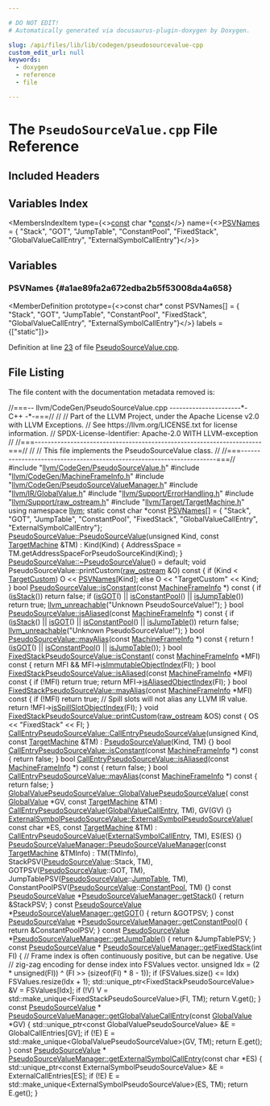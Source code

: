 ```yaml
---

# DO NOT EDIT!
# Automatically generated via docusaurus-plugin-doxygen by Doxygen.

slug: /api/files/lib/lib/codegen/pseudosourcevalue-cpp
custom_edit_url: null
keywords:
  - doxygen
  - reference
  - file

---
```





# The `PseudoSourceValue.cpp` File Reference

<DoxygenPage pluginConfig={pluginConfig}>



## Included Headers

<IncludesList>
<IncludesListItem
  filePath="llvm/CodeGen/PseudoSourceValue.h"
  permalink="/docs/api/files/include/include/llvm/include/llvm/codegen/pseudosourcevalue-h"
  isLocal="true" />
<IncludesListItem
  filePath="llvm/CodeGen/MachineFrameInfo.h"
  permalink="/docs/api/files/include/include/llvm/include/llvm/codegen/machineframeinfo-h"
  isLocal="true" />
<IncludesListItem
  filePath="llvm/CodeGen/PseudoSourceValueManager.h"
  permalink="/docs/api/files/include/include/llvm/include/llvm/codegen/pseudosourcevaluemanager-h"
  isLocal="true" />
<IncludesListItem
  filePath="llvm/IR/GlobalValue.h"
  permalink="/docs/api/files/include/include/llvm/include/llvm/ir/globalvalue-h"
  isLocal="true" />
<IncludesListItem
  filePath="llvm/Support/ErrorHandling.h"
  permalink="/docs/api/files/include/include/llvm/include/llvm/support/errorhandling-h"
  isLocal="true" />
<IncludesListItem
  filePath="llvm/Support/raw_ostream.h"
  permalink="/docs/api/files/include/include/llvm/include/llvm/support/raw-ostream-h"
  isLocal="true" />
<IncludesListItem
  filePath="llvm/Target/TargetMachine.h"
  permalink="/docs/api/files/include/include/llvm/include/llvm/target/targetmachine-h"
  isLocal="true" />
</IncludesList>

## Variables Index

<MembersIndex>

<MembersIndexItem
  type={<><a href="/docs/api/files/lib/lib/target/lib/target/aarch64/aarch64promoteconstant-cpp/#a90f8350fecae261c25be85d38b451bff">const</a> char &#42;<a href="/docs/api/files/lib/lib/target/lib/target/aarch64/aarch64promoteconstant-cpp/#a90f8350fecae261c25be85d38b451bff">const</a></>}
  name={<><a href="#a1ae89fa2a672edba2b5f53008da4a658">PSVNames</a> = &#123;
    &quot;Stack&quot;, &quot;GOT&quot;, &quot;JumpTable&quot;, &quot;ConstantPool&quot;, &quot;FixedStack&quot;,
    &quot;GlobalValueCallEntry&quot;, &quot;ExternalSymbolCallEntry&quot;&#125;</>}>
</MembersIndexItem>

</MembersIndex>


<SectionDefinition>

## Variables

### PSVNames {#a1ae89fa2a672edba2b5f53008da4a658}

<MemberDefinition
  prototype={<>const char&#42; const PSVNames&#91;&#93; = &#123;
    &quot;Stack&quot;, &quot;GOT&quot;, &quot;JumpTable&quot;, &quot;ConstantPool&quot;, &quot;FixedStack&quot;,
    &quot;GlobalValueCallEntry&quot;, &quot;ExternalSymbolCallEntry&quot;&#125;</>}
  labels = {["static"]}>

Definition at line <a href="#l00023">23</a> of file <a href="/docs/api/files/lib/lib/codegen/pseudosourcevalue-cpp">PseudoSourceValue.cpp</a>.
</MemberDefinition>

</SectionDefinition>

## File Listing

The file content with the documentation metadata removed is:

<ProgramListing>

<Link id="l00001" /><CodeLine lineNumber="1"><Highlight kind="comment">//===-- llvm/CodeGen/PseudoSourceValue.cpp ----------------------&#42;- C++ -&#42;-===//</Highlight><Highlight kind="normal"></Highlight></CodeLine>
<Link id="l00002" /><CodeLine lineNumber="2"><Highlight kind="normal"></Highlight><Highlight kind="comment">//</Highlight><Highlight kind="normal"></Highlight></CodeLine>
<Link id="l00003" /><CodeLine lineNumber="3"><Highlight kind="normal"></Highlight><Highlight kind="comment">// Part of the LLVM Project, under the Apache License v2.0 with LLVM Exceptions.</Highlight><Highlight kind="normal"></Highlight></CodeLine>
<Link id="l00004" /><CodeLine lineNumber="4"><Highlight kind="normal"></Highlight><Highlight kind="comment">// See https://llvm.org/LICENSE.txt for license information.</Highlight><Highlight kind="normal"></Highlight></CodeLine>
<Link id="l00005" /><CodeLine lineNumber="5"><Highlight kind="normal"></Highlight><Highlight kind="comment">// SPDX-License-Identifier: Apache-2.0 WITH LLVM-exception</Highlight><Highlight kind="normal"></Highlight></CodeLine>
<Link id="l00006" /><CodeLine lineNumber="6"><Highlight kind="normal"></Highlight><Highlight kind="comment">//</Highlight><Highlight kind="normal"></Highlight></CodeLine>
<Link id="l00007" /><CodeLine lineNumber="7"><Highlight kind="normal"></Highlight><Highlight kind="comment">//===----------------------------------------------------------------------===//</Highlight><Highlight kind="normal"></Highlight></CodeLine>
<Link id="l00008" /><CodeLine lineNumber="8"><Highlight kind="normal"></Highlight><Highlight kind="comment">//</Highlight><Highlight kind="normal"></Highlight></CodeLine>
<Link id="l00009" /><CodeLine lineNumber="9"><Highlight kind="normal"></Highlight><Highlight kind="comment">// This file implements the PseudoSourceValue class.</Highlight><Highlight kind="normal"></Highlight></CodeLine>
<Link id="l00010" /><CodeLine lineNumber="10"><Highlight kind="normal"></Highlight><Highlight kind="comment">//</Highlight><Highlight kind="normal"></Highlight></CodeLine>
<Link id="l00011" /><CodeLine lineNumber="11"><Highlight kind="normal"></Highlight><Highlight kind="comment">//===----------------------------------------------------------------------===//</Highlight><Highlight kind="normal"></Highlight></CodeLine>
<Link id="l00012" /><CodeLine lineNumber="12"><Highlight kind="normal"></Highlight></CodeLine>
<Link id="l00013" /><CodeLine lineNumber="13"><Highlight kind="normal"></Highlight><Highlight kind="preprocessor">#include &quot;<a href="/docs/api/files/include/include/llvm/include/llvm/codegen/pseudosourcevalue-h">llvm/CodeGen/PseudoSourceValue.h</a>&quot;</Highlight><Highlight kind="normal"></Highlight></CodeLine>
<Link id="l00014" /><CodeLine lineNumber="14"><Highlight kind="normal"></Highlight><Highlight kind="preprocessor">#include &quot;<a href="/docs/api/files/include/include/llvm/include/llvm/codegen/machineframeinfo-h">llvm/CodeGen/MachineFrameInfo.h</a>&quot;</Highlight><Highlight kind="normal"></Highlight></CodeLine>
<Link id="l00015" /><CodeLine lineNumber="15"><Highlight kind="normal"></Highlight><Highlight kind="preprocessor">#include &quot;<a href="/docs/api/files/include/include/llvm/include/llvm/codegen/pseudosourcevaluemanager-h">llvm/CodeGen/PseudoSourceValueManager.h</a>&quot;</Highlight><Highlight kind="normal"></Highlight></CodeLine>
<Link id="l00016" /><CodeLine lineNumber="16"><Highlight kind="normal"></Highlight><Highlight kind="preprocessor">#include &quot;<a href="/docs/api/files/include/include/llvm/include/llvm/ir/globalvalue-h">llvm/IR/GlobalValue.h</a>&quot;</Highlight><Highlight kind="normal"></Highlight></CodeLine>
<Link id="l00017" /><CodeLine lineNumber="17"><Highlight kind="normal"></Highlight><Highlight kind="preprocessor">#include &quot;<a href="/docs/api/files/include/include/llvm/include/llvm/support/errorhandling-h">llvm/Support/ErrorHandling.h</a>&quot;</Highlight><Highlight kind="normal"></Highlight></CodeLine>
<Link id="l00018" /><CodeLine lineNumber="18"><Highlight kind="normal"></Highlight><Highlight kind="preprocessor">#include &quot;<a href="/docs/api/files/include/include/llvm/include/llvm/support/raw-ostream-h">llvm/Support/raw&#95;ostream.h</a>&quot;</Highlight><Highlight kind="normal"></Highlight></CodeLine>
<Link id="l00019" /><CodeLine lineNumber="19"><Highlight kind="normal"></Highlight><Highlight kind="preprocessor">#include &quot;<a href="/docs/api/files/include/include/llvm/include/llvm/target/targetmachine-h">llvm/Target/TargetMachine.h</a>&quot;</Highlight><Highlight kind="normal"></Highlight></CodeLine>
<Link id="l00020" /><CodeLine lineNumber="20"><Highlight kind="normal"></Highlight></CodeLine>
<Link id="l00021" /><CodeLine lineNumber="21"><Highlight kind="normal"></Highlight><Highlight kind="keyword">using namespace </Highlight><Highlight kind="normal"><a href="/docs/api/namespaces/llvm">llvm</a>;</Highlight></CodeLine>
<Link id="l00022" /><CodeLine lineNumber="22"><Highlight kind="normal"></Highlight></CodeLine>
<Link id="l00023" /><CodeLine lineNumber="23" lineLink="#a1ae89fa2a672edba2b5f53008da4a658"><Highlight kind="normal"></Highlight><Highlight kind="keyword">static</Highlight><Highlight kind="normal"> </Highlight><Highlight kind="keyword">const</Highlight><Highlight kind="normal"> </Highlight><Highlight kind="keywordtype">char</Highlight><Highlight kind="normal"> &#42;</Highlight><Highlight kind="keyword">const</Highlight><Highlight kind="normal"> <a href="#a1ae89fa2a672edba2b5f53008da4a658">PSVNames</a>&#91;&#93; = &#123;</Highlight></CodeLine>
<Link id="l00024" /><CodeLine lineNumber="24"><Highlight kind="normal">    </Highlight><Highlight kind="stringliteral">&quot;Stack&quot;</Highlight><Highlight kind="normal">, </Highlight><Highlight kind="stringliteral">&quot;GOT&quot;</Highlight><Highlight kind="normal">, </Highlight><Highlight kind="stringliteral">&quot;JumpTable&quot;</Highlight><Highlight kind="normal">, </Highlight><Highlight kind="stringliteral">&quot;ConstantPool&quot;</Highlight><Highlight kind="normal">, </Highlight><Highlight kind="stringliteral">&quot;FixedStack&quot;</Highlight><Highlight kind="normal">,</Highlight></CodeLine>
<Link id="l00025" /><CodeLine lineNumber="25"><Highlight kind="normal">    </Highlight><Highlight kind="stringliteral">&quot;GlobalValueCallEntry&quot;</Highlight><Highlight kind="normal">, </Highlight><Highlight kind="stringliteral">&quot;ExternalSymbolCallEntry&quot;</Highlight><Highlight kind="normal">&#125;;</Highlight></CodeLine>
<Link id="l00026" /><CodeLine lineNumber="26"><Highlight kind="normal"></Highlight></CodeLine>
<Link id="l00027" /><CodeLine lineNumber="27" lineLink="/docs/api/classes/llvm/pseudosourcevalue/#a832e664be9da8f911292708cf4674ce0"><Highlight kind="normal"><a href="/docs/api/classes/llvm/pseudosourcevalue/#a832e664be9da8f911292708cf4674ce0">PseudoSourceValue::PseudoSourceValue</a>(</Highlight><Highlight kind="keywordtype">unsigned</Highlight><Highlight kind="normal"> Kind, </Highlight><Highlight kind="keyword">const</Highlight><Highlight kind="normal"> <a href="/docs/api/classes/llvm/targetmachine">TargetMachine</a> &amp;TM)</Highlight></CodeLine>
<Link id="l00028" /><CodeLine lineNumber="28"><Highlight kind="normal">    : Kind(Kind) &#123;</Highlight></CodeLine>
<Link id="l00029" /><CodeLine lineNumber="29"><Highlight kind="normal">  AddressSpace = TM.getAddressSpaceForPseudoSourceKind(Kind);</Highlight></CodeLine>
<Link id="l00030" /><CodeLine lineNumber="30"><Highlight kind="normal">&#125;</Highlight></CodeLine>
<Link id="l00031" /><CodeLine lineNumber="31"><Highlight kind="normal"></Highlight></CodeLine>
<Link id="l00032" /><CodeLine lineNumber="32"><Highlight kind="normal"><a href="/docs/api/classes/llvm/pseudosourcevalue/#a577dcd2d736d7c17bd356ab9d6102a0a">PseudoSourceValue::~PseudoSourceValue</a>() = </Highlight><Highlight kind="keywordflow">default</Highlight><Highlight kind="normal">;</Highlight></CodeLine>
<Link id="l00033" /><CodeLine lineNumber="33"><Highlight kind="normal"></Highlight></CodeLine>
<Link id="l00034" /><CodeLine lineNumber="34"><Highlight kind="normal"></Highlight><Highlight kind="keywordtype">void</Highlight><Highlight kind="normal"> PseudoSourceValue::printCustom(<a href="/docs/api/classes/llvm/raw-ostream">raw&#95;ostream</a> &amp;O)</Highlight><Highlight kind="keyword"> const </Highlight><Highlight kind="normal">&#123;</Highlight></CodeLine>
<Link id="l00035" /><CodeLine lineNumber="35"><Highlight kind="normal">  </Highlight><Highlight kind="keywordflow">if</Highlight><Highlight kind="normal"> (Kind &lt; <a href="/docs/api/classes/llvm/pseudosourcevalue/#a9959ffdc41bc31cf2211b8824f79259eaf2ce2f2cea9331c4da3654d7560f2848">TargetCustom</a>)</Highlight></CodeLine>
<Link id="l00036" /><CodeLine lineNumber="36"><Highlight kind="normal">    O &lt;&lt; <a href="#a1ae89fa2a672edba2b5f53008da4a658">PSVNames</a>&#91;Kind&#93;;</Highlight></CodeLine>
<Link id="l00037" /><CodeLine lineNumber="37"><Highlight kind="normal">  </Highlight><Highlight kind="keywordflow">else</Highlight><Highlight kind="normal"></Highlight></CodeLine>
<Link id="l00038" /><CodeLine lineNumber="38"><Highlight kind="normal">    O &lt;&lt; </Highlight><Highlight kind="stringliteral">&quot;TargetCustom&quot;</Highlight><Highlight kind="normal"> &lt;&lt; Kind;</Highlight></CodeLine>
<Link id="l00039" /><CodeLine lineNumber="39"><Highlight kind="normal">&#125;</Highlight></CodeLine>
<Link id="l00040" /><CodeLine lineNumber="40"><Highlight kind="normal"></Highlight></CodeLine>
<Link id="l00041" /><CodeLine lineNumber="41" lineLink="/docs/api/classes/llvm/pseudosourcevalue/#aa9a2d4bab903ca94bd437af33e37e965"><Highlight kind="normal"></Highlight><Highlight kind="keywordtype">bool</Highlight><Highlight kind="normal"> <a href="/docs/api/classes/llvm/pseudosourcevalue/#aa9a2d4bab903ca94bd437af33e37e965">PseudoSourceValue::isConstant</a>(</Highlight><Highlight kind="keyword">const</Highlight><Highlight kind="normal"> <a href="/docs/api/classes/llvm/machineframeinfo">MachineFrameInfo</a> &#42;)</Highlight><Highlight kind="keyword"> const </Highlight><Highlight kind="normal">&#123;</Highlight></CodeLine>
<Link id="l00042" /><CodeLine lineNumber="42"><Highlight kind="normal">  </Highlight><Highlight kind="keywordflow">if</Highlight><Highlight kind="normal"> (<a href="/docs/api/classes/llvm/pseudosourcevalue/#a9960e9de1538cbfcc9cc426c9b1c2cf7">isStack</a>())</Highlight></CodeLine>
<Link id="l00043" /><CodeLine lineNumber="43"><Highlight kind="normal">    </Highlight><Highlight kind="keywordflow">return</Highlight><Highlight kind="normal"> </Highlight><Highlight kind="keyword">false</Highlight><Highlight kind="normal">;</Highlight></CodeLine>
<Link id="l00044" /><CodeLine lineNumber="44"><Highlight kind="normal">  </Highlight><Highlight kind="keywordflow">if</Highlight><Highlight kind="normal"> (<a href="/docs/api/classes/llvm/pseudosourcevalue/#a44f03dfab6f588144682a0bf0791028a">isGOT</a>() || <a href="/docs/api/classes/llvm/pseudosourcevalue/#a9f28a5c307ddc3ac6a7b1c05c8800645">isConstantPool</a>() || <a href="/docs/api/classes/llvm/pseudosourcevalue/#aa580e9691281ec05e846c1ebfa9fcc83">isJumpTable</a>())</Highlight></CodeLine>
<Link id="l00045" /><CodeLine lineNumber="45"><Highlight kind="normal">    </Highlight><Highlight kind="keywordflow">return</Highlight><Highlight kind="normal"> </Highlight><Highlight kind="keyword">true</Highlight><Highlight kind="normal">;</Highlight></CodeLine>
<Link id="l00046" /><CodeLine lineNumber="46"><Highlight kind="normal">  <a href="/docs/api/files/include/include/llvm/include/llvm/support/errorhandling-h/#ace243f5c25697a1107cce46626b3dc94">llvm&#95;unreachable</a>(</Highlight><Highlight kind="stringliteral">&quot;Unknown PseudoSourceValue!&quot;</Highlight><Highlight kind="normal">);</Highlight></CodeLine>
<Link id="l00047" /><CodeLine lineNumber="47"><Highlight kind="normal">&#125;</Highlight></CodeLine>
<Link id="l00048" /><CodeLine lineNumber="48"><Highlight kind="normal"></Highlight></CodeLine>
<Link id="l00049" /><CodeLine lineNumber="49" lineLink="/docs/api/classes/llvm/pseudosourcevalue/#a72fec4522e4d7a71936f0b491d1fbafe"><Highlight kind="normal"></Highlight><Highlight kind="keywordtype">bool</Highlight><Highlight kind="normal"> <a href="/docs/api/classes/llvm/pseudosourcevalue/#a72fec4522e4d7a71936f0b491d1fbafe">PseudoSourceValue::isAliased</a>(</Highlight><Highlight kind="keyword">const</Highlight><Highlight kind="normal"> <a href="/docs/api/classes/llvm/machineframeinfo">MachineFrameInfo</a> &#42;)</Highlight><Highlight kind="keyword"> const </Highlight><Highlight kind="normal">&#123;</Highlight></CodeLine>
<Link id="l00050" /><CodeLine lineNumber="50"><Highlight kind="normal">  </Highlight><Highlight kind="keywordflow">if</Highlight><Highlight kind="normal"> (<a href="/docs/api/classes/llvm/pseudosourcevalue/#a9960e9de1538cbfcc9cc426c9b1c2cf7">isStack</a>() || <a href="/docs/api/classes/llvm/pseudosourcevalue/#a44f03dfab6f588144682a0bf0791028a">isGOT</a>() || <a href="/docs/api/classes/llvm/pseudosourcevalue/#a9f28a5c307ddc3ac6a7b1c05c8800645">isConstantPool</a>() || <a href="/docs/api/classes/llvm/pseudosourcevalue/#aa580e9691281ec05e846c1ebfa9fcc83">isJumpTable</a>())</Highlight></CodeLine>
<Link id="l00051" /><CodeLine lineNumber="51"><Highlight kind="normal">    </Highlight><Highlight kind="keywordflow">return</Highlight><Highlight kind="normal"> </Highlight><Highlight kind="keyword">false</Highlight><Highlight kind="normal">;</Highlight></CodeLine>
<Link id="l00052" /><CodeLine lineNumber="52"><Highlight kind="normal">  <a href="/docs/api/files/include/include/llvm/include/llvm/support/errorhandling-h/#ace243f5c25697a1107cce46626b3dc94">llvm&#95;unreachable</a>(</Highlight><Highlight kind="stringliteral">&quot;Unknown PseudoSourceValue!&quot;</Highlight><Highlight kind="normal">);</Highlight></CodeLine>
<Link id="l00053" /><CodeLine lineNumber="53"><Highlight kind="normal">&#125;</Highlight></CodeLine>
<Link id="l00054" /><CodeLine lineNumber="54"><Highlight kind="normal"></Highlight></CodeLine>
<Link id="l00055" /><CodeLine lineNumber="55" lineLink="/docs/api/classes/llvm/pseudosourcevalue/#a6d4765e998667e7535ec89edbf0ff321"><Highlight kind="normal"></Highlight><Highlight kind="keywordtype">bool</Highlight><Highlight kind="normal"> <a href="/docs/api/classes/llvm/pseudosourcevalue/#a6d4765e998667e7535ec89edbf0ff321">PseudoSourceValue::mayAlias</a>(</Highlight><Highlight kind="keyword">const</Highlight><Highlight kind="normal"> <a href="/docs/api/classes/llvm/machineframeinfo">MachineFrameInfo</a> &#42;)</Highlight><Highlight kind="keyword"> const </Highlight><Highlight kind="normal">&#123;</Highlight></CodeLine>
<Link id="l00056" /><CodeLine lineNumber="56"><Highlight kind="normal">  </Highlight><Highlight kind="keywordflow">return</Highlight><Highlight kind="normal"> !(<a href="/docs/api/classes/llvm/pseudosourcevalue/#a44f03dfab6f588144682a0bf0791028a">isGOT</a>() || <a href="/docs/api/classes/llvm/pseudosourcevalue/#a9f28a5c307ddc3ac6a7b1c05c8800645">isConstantPool</a>() || <a href="/docs/api/classes/llvm/pseudosourcevalue/#aa580e9691281ec05e846c1ebfa9fcc83">isJumpTable</a>());</Highlight></CodeLine>
<Link id="l00057" /><CodeLine lineNumber="57"><Highlight kind="normal">&#125;</Highlight></CodeLine>
<Link id="l00058" /><CodeLine lineNumber="58"><Highlight kind="normal"></Highlight></CodeLine>
<Link id="l00059" /><CodeLine lineNumber="59" lineLink="/docs/api/classes/llvm/fixedstackpseudosourcevalue/#ae6363f984399088a8b068503783f3cf1"><Highlight kind="normal"></Highlight><Highlight kind="keywordtype">bool</Highlight><Highlight kind="normal"> <a href="/docs/api/classes/llvm/fixedstackpseudosourcevalue/#ae6363f984399088a8b068503783f3cf1">FixedStackPseudoSourceValue::isConstant</a>(</Highlight></CodeLine>
<Link id="l00060" /><CodeLine lineNumber="60"><Highlight kind="normal">    </Highlight><Highlight kind="keyword">const</Highlight><Highlight kind="normal"> <a href="/docs/api/classes/llvm/machineframeinfo">MachineFrameInfo</a> &#42;MFI)</Highlight><Highlight kind="keyword"> const </Highlight><Highlight kind="normal">&#123;</Highlight></CodeLine>
<Link id="l00061" /><CodeLine lineNumber="61"><Highlight kind="normal">  </Highlight><Highlight kind="keywordflow">return</Highlight><Highlight kind="normal"> MFI &amp;&amp; MFI-&gt;<a href="/docs/api/classes/llvm/machineframeinfo/#a5eab840dac82571e53cc5f1c05643e2a">isImmutableObjectIndex</a>(FI);</Highlight></CodeLine>
<Link id="l00062" /><CodeLine lineNumber="62"><Highlight kind="normal">&#125;</Highlight></CodeLine>
<Link id="l00063" /><CodeLine lineNumber="63"><Highlight kind="normal"></Highlight></CodeLine>
<Link id="l00064" /><CodeLine lineNumber="64" lineLink="/docs/api/classes/llvm/fixedstackpseudosourcevalue/#a310c11a3a05119a593927ad66b7aa0b8"><Highlight kind="normal"></Highlight><Highlight kind="keywordtype">bool</Highlight><Highlight kind="normal"> <a href="/docs/api/classes/llvm/fixedstackpseudosourcevalue/#a310c11a3a05119a593927ad66b7aa0b8">FixedStackPseudoSourceValue::isAliased</a>(</Highlight><Highlight kind="keyword">const</Highlight><Highlight kind="normal"> <a href="/docs/api/classes/llvm/machineframeinfo">MachineFrameInfo</a> &#42;MFI)</Highlight><Highlight kind="keyword"> const </Highlight><Highlight kind="normal">&#123;</Highlight></CodeLine>
<Link id="l00065" /><CodeLine lineNumber="65"><Highlight kind="normal">  </Highlight><Highlight kind="keywordflow">if</Highlight><Highlight kind="normal"> (!MFI)</Highlight></CodeLine>
<Link id="l00066" /><CodeLine lineNumber="66"><Highlight kind="normal">    </Highlight><Highlight kind="keywordflow">return</Highlight><Highlight kind="normal"> </Highlight><Highlight kind="keyword">true</Highlight><Highlight kind="normal">;</Highlight></CodeLine>
<Link id="l00067" /><CodeLine lineNumber="67"><Highlight kind="normal">  </Highlight><Highlight kind="keywordflow">return</Highlight><Highlight kind="normal"> MFI-&gt;<a href="/docs/api/classes/llvm/machineframeinfo/#afe20684ee4170df6085d75ef85f0124a">isAliasedObjectIndex</a>(FI);</Highlight></CodeLine>
<Link id="l00068" /><CodeLine lineNumber="68"><Highlight kind="normal">&#125;</Highlight></CodeLine>
<Link id="l00069" /><CodeLine lineNumber="69"><Highlight kind="normal"></Highlight></CodeLine>
<Link id="l00070" /><CodeLine lineNumber="70" lineLink="/docs/api/classes/llvm/fixedstackpseudosourcevalue/#aa8d4b42ebb293145cc783cb738fe13b8"><Highlight kind="normal"></Highlight><Highlight kind="keywordtype">bool</Highlight><Highlight kind="normal"> <a href="/docs/api/classes/llvm/fixedstackpseudosourcevalue/#aa8d4b42ebb293145cc783cb738fe13b8">FixedStackPseudoSourceValue::mayAlias</a>(</Highlight><Highlight kind="keyword">const</Highlight><Highlight kind="normal"> <a href="/docs/api/classes/llvm/machineframeinfo">MachineFrameInfo</a> &#42;MFI)</Highlight><Highlight kind="keyword"> const </Highlight><Highlight kind="normal">&#123;</Highlight></CodeLine>
<Link id="l00071" /><CodeLine lineNumber="71"><Highlight kind="normal">  </Highlight><Highlight kind="keywordflow">if</Highlight><Highlight kind="normal"> (!MFI)</Highlight></CodeLine>
<Link id="l00072" /><CodeLine lineNumber="72"><Highlight kind="normal">    </Highlight><Highlight kind="keywordflow">return</Highlight><Highlight kind="normal"> </Highlight><Highlight kind="keyword">true</Highlight><Highlight kind="normal">;</Highlight></CodeLine>
<Link id="l00073" /><CodeLine lineNumber="73"><Highlight kind="normal">  </Highlight><Highlight kind="comment">// Spill slots will not alias any LLVM IR value.</Highlight><Highlight kind="normal"></Highlight></CodeLine>
<Link id="l00074" /><CodeLine lineNumber="74"><Highlight kind="normal">  </Highlight><Highlight kind="keywordflow">return</Highlight><Highlight kind="normal"> !MFI-&gt;<a href="/docs/api/classes/llvm/machineframeinfo/#a91b0115deec3489d7e082a4a13f022ff">isSpillSlotObjectIndex</a>(FI);</Highlight></CodeLine>
<Link id="l00075" /><CodeLine lineNumber="75"><Highlight kind="normal">&#125;</Highlight></CodeLine>
<Link id="l00076" /><CodeLine lineNumber="76"><Highlight kind="normal"></Highlight></CodeLine>
<Link id="l00077" /><CodeLine lineNumber="77" lineLink="/docs/api/classes/llvm/fixedstackpseudosourcevalue/#a28ae6b5fb32112fa17c987e846e28ff9"><Highlight kind="normal"></Highlight><Highlight kind="keywordtype">void</Highlight><Highlight kind="normal"> <a href="/docs/api/classes/llvm/fixedstackpseudosourcevalue/#a28ae6b5fb32112fa17c987e846e28ff9">FixedStackPseudoSourceValue::printCustom</a>(<a href="/docs/api/classes/llvm/raw-ostream">raw&#95;ostream</a> &amp;OS)</Highlight><Highlight kind="keyword"> const </Highlight><Highlight kind="normal">&#123;</Highlight></CodeLine>
<Link id="l00078" /><CodeLine lineNumber="78"><Highlight kind="normal">  OS &lt;&lt; </Highlight><Highlight kind="stringliteral">&quot;FixedStack&quot;</Highlight><Highlight kind="normal"> &lt;&lt; FI;</Highlight></CodeLine>
<Link id="l00079" /><CodeLine lineNumber="79"><Highlight kind="normal">&#125;</Highlight></CodeLine>
<Link id="l00080" /><CodeLine lineNumber="80"><Highlight kind="normal"></Highlight></CodeLine>
<Link id="l00081" /><CodeLine lineNumber="81" lineLink="/docs/api/classes/llvm/callentrypseudosourcevalue/#a376cff5d725811b96d83d30c0fa3a04d"><Highlight kind="normal"><a href="/docs/api/classes/llvm/callentrypseudosourcevalue/#a376cff5d725811b96d83d30c0fa3a04d">CallEntryPseudoSourceValue::CallEntryPseudoSourceValue</a>(</Highlight><Highlight kind="keywordtype">unsigned</Highlight><Highlight kind="normal"> Kind,</Highlight></CodeLine>
<Link id="l00082" /><CodeLine lineNumber="82"><Highlight kind="normal">                                                       </Highlight><Highlight kind="keyword">const</Highlight><Highlight kind="normal"> <a href="/docs/api/classes/llvm/targetmachine">TargetMachine</a> &amp;TM)</Highlight></CodeLine>
<Link id="l00083" /><CodeLine lineNumber="83"><Highlight kind="normal">    : <a href="/docs/api/classes/llvm/pseudosourcevalue/#a832e664be9da8f911292708cf4674ce0">PseudoSourceValue</a>(Kind, TM) &#123;&#125;</Highlight></CodeLine>
<Link id="l00084" /><CodeLine lineNumber="84"><Highlight kind="normal"></Highlight></CodeLine>
<Link id="l00085" /><CodeLine lineNumber="85" lineLink="/docs/api/classes/llvm/callentrypseudosourcevalue/#abeb4461fe33a4c5af3758124c299c402"><Highlight kind="normal"></Highlight><Highlight kind="keywordtype">bool</Highlight><Highlight kind="normal"> <a href="/docs/api/classes/llvm/callentrypseudosourcevalue/#abeb4461fe33a4c5af3758124c299c402">CallEntryPseudoSourceValue::isConstant</a>(</Highlight><Highlight kind="keyword">const</Highlight><Highlight kind="normal"> <a href="/docs/api/classes/llvm/machineframeinfo">MachineFrameInfo</a> &#42;)</Highlight><Highlight kind="keyword"> const </Highlight><Highlight kind="normal">&#123;</Highlight></CodeLine>
<Link id="l00086" /><CodeLine lineNumber="86"><Highlight kind="normal">  </Highlight><Highlight kind="keywordflow">return</Highlight><Highlight kind="normal"> </Highlight><Highlight kind="keyword">false</Highlight><Highlight kind="normal">;</Highlight></CodeLine>
<Link id="l00087" /><CodeLine lineNumber="87"><Highlight kind="normal">&#125;</Highlight></CodeLine>
<Link id="l00088" /><CodeLine lineNumber="88"><Highlight kind="normal"></Highlight></CodeLine>
<Link id="l00089" /><CodeLine lineNumber="89" lineLink="/docs/api/classes/llvm/callentrypseudosourcevalue/#a8a98eb9b0d5de6d3c81ac1ff05ae6058"><Highlight kind="normal"></Highlight><Highlight kind="keywordtype">bool</Highlight><Highlight kind="normal"> <a href="/docs/api/classes/llvm/callentrypseudosourcevalue/#a8a98eb9b0d5de6d3c81ac1ff05ae6058">CallEntryPseudoSourceValue::isAliased</a>(</Highlight><Highlight kind="keyword">const</Highlight><Highlight kind="normal"> <a href="/docs/api/classes/llvm/machineframeinfo">MachineFrameInfo</a> &#42;)</Highlight><Highlight kind="keyword"> const </Highlight><Highlight kind="normal">&#123;</Highlight></CodeLine>
<Link id="l00090" /><CodeLine lineNumber="90"><Highlight kind="normal">  </Highlight><Highlight kind="keywordflow">return</Highlight><Highlight kind="normal"> </Highlight><Highlight kind="keyword">false</Highlight><Highlight kind="normal">;</Highlight></CodeLine>
<Link id="l00091" /><CodeLine lineNumber="91"><Highlight kind="normal">&#125;</Highlight></CodeLine>
<Link id="l00092" /><CodeLine lineNumber="92"><Highlight kind="normal"></Highlight></CodeLine>
<Link id="l00093" /><CodeLine lineNumber="93" lineLink="/docs/api/classes/llvm/callentrypseudosourcevalue/#a9b00cb79c274fd5bd19b08f9a31a1b13"><Highlight kind="normal"></Highlight><Highlight kind="keywordtype">bool</Highlight><Highlight kind="normal"> <a href="/docs/api/classes/llvm/callentrypseudosourcevalue/#a9b00cb79c274fd5bd19b08f9a31a1b13">CallEntryPseudoSourceValue::mayAlias</a>(</Highlight><Highlight kind="keyword">const</Highlight><Highlight kind="normal"> <a href="/docs/api/classes/llvm/machineframeinfo">MachineFrameInfo</a> &#42;)</Highlight><Highlight kind="keyword"> const </Highlight><Highlight kind="normal">&#123;</Highlight></CodeLine>
<Link id="l00094" /><CodeLine lineNumber="94"><Highlight kind="normal">  </Highlight><Highlight kind="keywordflow">return</Highlight><Highlight kind="normal"> </Highlight><Highlight kind="keyword">false</Highlight><Highlight kind="normal">;</Highlight></CodeLine>
<Link id="l00095" /><CodeLine lineNumber="95"><Highlight kind="normal">&#125;</Highlight></CodeLine>
<Link id="l00096" /><CodeLine lineNumber="96"><Highlight kind="normal"></Highlight></CodeLine>
<Link id="l00097" /><CodeLine lineNumber="97" lineLink="/docs/api/classes/llvm/globalvaluepseudosourcevalue/#a0df58c3f3fcfb7aec1135af396d600e5"><Highlight kind="normal"><a href="/docs/api/classes/llvm/globalvaluepseudosourcevalue/#a0df58c3f3fcfb7aec1135af396d600e5">GlobalValuePseudoSourceValue::GlobalValuePseudoSourceValue</a>(</Highlight></CodeLine>
<Link id="l00098" /><CodeLine lineNumber="98"><Highlight kind="normal">    </Highlight><Highlight kind="keyword">const</Highlight><Highlight kind="normal"> <a href="/docs/api/classes/llvm/globalvalue">GlobalValue</a> &#42;GV, </Highlight><Highlight kind="keyword">const</Highlight><Highlight kind="normal"> <a href="/docs/api/classes/llvm/targetmachine">TargetMachine</a> &amp;TM)</Highlight></CodeLine>
<Link id="l00099" /><CodeLine lineNumber="99"><Highlight kind="normal">    : <a href="/docs/api/classes/llvm/callentrypseudosourcevalue/#a376cff5d725811b96d83d30c0fa3a04d">CallEntryPseudoSourceValue</a>(<a href="/docs/api/classes/llvm/pseudosourcevalue/#a9959ffdc41bc31cf2211b8824f79259ea989f21374348c0921d46fda31fb0c29f">GlobalValueCallEntry</a>, TM), GV(GV) &#123;&#125;</Highlight></CodeLine>
<Link id="l00100" /><CodeLine lineNumber="100" lineLink="/docs/api/classes/llvm/externalsymbolpseudosourcevalue/#a5884de5f39e6e6383d2c0fc6d8d93b9a"><Highlight kind="normal"><a href="/docs/api/classes/llvm/externalsymbolpseudosourcevalue/#a5884de5f39e6e6383d2c0fc6d8d93b9a">ExternalSymbolPseudoSourceValue::ExternalSymbolPseudoSourceValue</a>(</Highlight></CodeLine>
<Link id="l00101" /><CodeLine lineNumber="101"><Highlight kind="normal">    </Highlight><Highlight kind="keyword">const</Highlight><Highlight kind="normal"> </Highlight><Highlight kind="keywordtype">char</Highlight><Highlight kind="normal"> &#42;ES, </Highlight><Highlight kind="keyword">const</Highlight><Highlight kind="normal"> <a href="/docs/api/classes/llvm/targetmachine">TargetMachine</a> &amp;TM)</Highlight></CodeLine>
<Link id="l00102" /><CodeLine lineNumber="102"><Highlight kind="normal">    : <a href="/docs/api/classes/llvm/callentrypseudosourcevalue/#a376cff5d725811b96d83d30c0fa3a04d">CallEntryPseudoSourceValue</a>(<a href="/docs/api/classes/llvm/pseudosourcevalue/#a9959ffdc41bc31cf2211b8824f79259eaac8626d58c6d77b8394e51a3e1170f04">ExternalSymbolCallEntry</a>, TM), ES(ES) &#123;&#125;</Highlight></CodeLine>
<Link id="l00103" /><CodeLine lineNumber="103"><Highlight kind="normal"></Highlight></CodeLine>
<Link id="l00104" /><CodeLine lineNumber="104" lineLink="/docs/api/classes/llvm/pseudosourcevaluemanager/#aea2cc4c9bf64cf77d023c25de40ad870"><Highlight kind="normal"><a href="/docs/api/classes/llvm/pseudosourcevaluemanager/#aea2cc4c9bf64cf77d023c25de40ad870">PseudoSourceValueManager::PseudoSourceValueManager</a>(</Highlight><Highlight kind="keyword">const</Highlight><Highlight kind="normal"> <a href="/docs/api/classes/llvm/targetmachine">TargetMachine</a> &amp;TMInfo)</Highlight></CodeLine>
<Link id="l00105" /><CodeLine lineNumber="105"><Highlight kind="normal">    : TM(TMInfo), StackPSV(<a href="/docs/api/classes/llvm/pseudosourcevalue">PseudoSourceValue</a>::Stack, TM),</Highlight></CodeLine>
<Link id="l00106" /><CodeLine lineNumber="106"><Highlight kind="normal">      GOTPSV(<a href="/docs/api/classes/llvm/pseudosourcevalue">PseudoSourceValue</a>::GOT, TM),</Highlight></CodeLine>
<Link id="l00107" /><CodeLine lineNumber="107"><Highlight kind="normal">      JumpTablePSV(<a href="/docs/api/classes/llvm/pseudosourcevalue">PseudoSourceValue</a>::<a href="/docs/api/namespaces/llvm/jumptable">JumpTable</a>, TM),</Highlight></CodeLine>
<Link id="l00108" /><CodeLine lineNumber="108"><Highlight kind="normal">      ConstantPoolPSV(<a href="/docs/api/classes/llvm/pseudosourcevalue">PseudoSourceValue</a>::<a href="/docs/api/classes/llvm/constantpool">ConstantPool</a>, TM) &#123;&#125;</Highlight></CodeLine>
<Link id="l00109" /><CodeLine lineNumber="109"><Highlight kind="normal"></Highlight></CodeLine>
<Link id="l00110" /><CodeLine lineNumber="110" lineLink="/docs/api/classes/llvm/pseudosourcevaluemanager/#a50b8d7cb4795dfcfae3cbaca1968e66e"><Highlight kind="normal"></Highlight><Highlight kind="keyword">const</Highlight><Highlight kind="normal"> <a href="/docs/api/classes/llvm/pseudosourcevalue">PseudoSourceValue</a> &#42;<a href="/docs/api/classes/llvm/pseudosourcevaluemanager/#a50b8d7cb4795dfcfae3cbaca1968e66e">PseudoSourceValueManager::getStack</a>() &#123;</Highlight></CodeLine>
<Link id="l00111" /><CodeLine lineNumber="111"><Highlight kind="normal">  </Highlight><Highlight kind="keywordflow">return</Highlight><Highlight kind="normal"> &amp;StackPSV;</Highlight></CodeLine>
<Link id="l00112" /><CodeLine lineNumber="112"><Highlight kind="normal">&#125;</Highlight></CodeLine>
<Link id="l00113" /><CodeLine lineNumber="113"><Highlight kind="normal"></Highlight></CodeLine>
<Link id="l00114" /><CodeLine lineNumber="114" lineLink="/docs/api/classes/llvm/pseudosourcevaluemanager/#a364a4f44b8f382dad30d424633b973f3"><Highlight kind="normal"></Highlight><Highlight kind="keyword">const</Highlight><Highlight kind="normal"> <a href="/docs/api/classes/llvm/pseudosourcevalue">PseudoSourceValue</a> &#42;<a href="/docs/api/classes/llvm/pseudosourcevaluemanager/#a364a4f44b8f382dad30d424633b973f3">PseudoSourceValueManager::getGOT</a>() &#123; </Highlight><Highlight kind="keywordflow">return</Highlight><Highlight kind="normal"> &amp;GOTPSV; &#125;</Highlight></CodeLine>
<Link id="l00115" /><CodeLine lineNumber="115"><Highlight kind="normal"></Highlight></CodeLine>
<Link id="l00116" /><CodeLine lineNumber="116" lineLink="/docs/api/classes/llvm/pseudosourcevaluemanager/#a6a4c66e2326c94e5d10c96b46a09ab63"><Highlight kind="normal"></Highlight><Highlight kind="keyword">const</Highlight><Highlight kind="normal"> <a href="/docs/api/classes/llvm/pseudosourcevalue">PseudoSourceValue</a> &#42;<a href="/docs/api/classes/llvm/pseudosourcevaluemanager/#a6a4c66e2326c94e5d10c96b46a09ab63">PseudoSourceValueManager::getConstantPool</a>() &#123;</Highlight></CodeLine>
<Link id="l00117" /><CodeLine lineNumber="117"><Highlight kind="normal">  </Highlight><Highlight kind="keywordflow">return</Highlight><Highlight kind="normal"> &amp;ConstantPoolPSV;</Highlight></CodeLine>
<Link id="l00118" /><CodeLine lineNumber="118"><Highlight kind="normal">&#125;</Highlight></CodeLine>
<Link id="l00119" /><CodeLine lineNumber="119"><Highlight kind="normal"></Highlight></CodeLine>
<Link id="l00120" /><CodeLine lineNumber="120" lineLink="/docs/api/classes/llvm/pseudosourcevaluemanager/#a0eb9e9d314956cdcfb85f33c863fbe92"><Highlight kind="normal"></Highlight><Highlight kind="keyword">const</Highlight><Highlight kind="normal"> <a href="/docs/api/classes/llvm/pseudosourcevalue">PseudoSourceValue</a> &#42;<a href="/docs/api/classes/llvm/pseudosourcevaluemanager/#a0eb9e9d314956cdcfb85f33c863fbe92">PseudoSourceValueManager::getJumpTable</a>() &#123;</Highlight></CodeLine>
<Link id="l00121" /><CodeLine lineNumber="121"><Highlight kind="normal">  </Highlight><Highlight kind="keywordflow">return</Highlight><Highlight kind="normal"> &amp;JumpTablePSV;</Highlight></CodeLine>
<Link id="l00122" /><CodeLine lineNumber="122"><Highlight kind="normal">&#125;</Highlight></CodeLine>
<Link id="l00123" /><CodeLine lineNumber="123"><Highlight kind="normal"></Highlight></CodeLine>
<Link id="l00124" /><CodeLine lineNumber="124"><Highlight kind="normal"></Highlight><Highlight kind="keyword">const</Highlight><Highlight kind="normal"> <a href="/docs/api/classes/llvm/pseudosourcevalue">PseudoSourceValue</a> &#42;</Highlight></CodeLine>
<Link id="l00125" /><CodeLine lineNumber="125" lineLink="/docs/api/classes/llvm/pseudosourcevaluemanager/#a2909d8f067ac86f7e34f4318f972e447"><Highlight kind="normal"><a href="/docs/api/classes/llvm/pseudosourcevaluemanager/#a2909d8f067ac86f7e34f4318f972e447">PseudoSourceValueManager::getFixedStack</a>(</Highlight><Highlight kind="keywordtype">int</Highlight><Highlight kind="normal"> FI) &#123;</Highlight></CodeLine>
<Link id="l00126" /><CodeLine lineNumber="126"><Highlight kind="normal">  </Highlight><Highlight kind="comment">// Frame index is often continuously positive, but can be negative. Use</Highlight><Highlight kind="normal"></Highlight></CodeLine>
<Link id="l00127" /><CodeLine lineNumber="127"><Highlight kind="normal">  </Highlight><Highlight kind="comment">// zig-zag encoding for dense index into FSValues vector.</Highlight><Highlight kind="normal"></Highlight></CodeLine>
<Link id="l00128" /><CodeLine lineNumber="128"><Highlight kind="normal">  </Highlight><Highlight kind="keywordtype">unsigned</Highlight><Highlight kind="normal"> Idx = (2 &#42; unsigned(FI)) ^ (FI &gt;&gt; (</Highlight><Highlight kind="keyword">sizeof</Highlight><Highlight kind="normal">(FI) &#42; 8 - 1));</Highlight></CodeLine>
<Link id="l00129" /><CodeLine lineNumber="129"><Highlight kind="normal">  </Highlight><Highlight kind="keywordflow">if</Highlight><Highlight kind="normal"> (FSValues.size() &lt;= Idx)</Highlight></CodeLine>
<Link id="l00130" /><CodeLine lineNumber="130"><Highlight kind="normal">    FSValues.resize(Idx + 1);</Highlight></CodeLine>
<Link id="l00131" /><CodeLine lineNumber="131"><Highlight kind="normal">  std::unique&#95;ptr&lt;FixedStackPseudoSourceValue&gt; &amp;V = FSValues&#91;Idx&#93;;</Highlight></CodeLine>
<Link id="l00132" /><CodeLine lineNumber="132"><Highlight kind="normal">  </Highlight><Highlight kind="keywordflow">if</Highlight><Highlight kind="normal"> (!V)</Highlight></CodeLine>
<Link id="l00133" /><CodeLine lineNumber="133"><Highlight kind="normal">    V = std::make&#95;unique&lt;FixedStackPseudoSourceValue&gt;(FI, TM);</Highlight></CodeLine>
<Link id="l00134" /><CodeLine lineNumber="134"><Highlight kind="normal">  </Highlight><Highlight kind="keywordflow">return</Highlight><Highlight kind="normal"> V.get();</Highlight></CodeLine>
<Link id="l00135" /><CodeLine lineNumber="135"><Highlight kind="normal">&#125;</Highlight></CodeLine>
<Link id="l00136" /><CodeLine lineNumber="136"><Highlight kind="normal"></Highlight></CodeLine>
<Link id="l00137" /><CodeLine lineNumber="137"><Highlight kind="normal"></Highlight><Highlight kind="keyword">const</Highlight><Highlight kind="normal"> <a href="/docs/api/classes/llvm/pseudosourcevalue">PseudoSourceValue</a> &#42;</Highlight></CodeLine>
<Link id="l00138" /><CodeLine lineNumber="138" lineLink="/docs/api/classes/llvm/pseudosourcevaluemanager/#a3932a6cadb29b9d5d4634c48cd7c6d11"><Highlight kind="normal"><a href="/docs/api/classes/llvm/pseudosourcevaluemanager/#a3932a6cadb29b9d5d4634c48cd7c6d11">PseudoSourceValueManager::getGlobalValueCallEntry</a>(</Highlight><Highlight kind="keyword">const</Highlight><Highlight kind="normal"> <a href="/docs/api/classes/llvm/globalvalue">GlobalValue</a> &#42;GV) &#123;</Highlight></CodeLine>
<Link id="l00139" /><CodeLine lineNumber="139"><Highlight kind="normal">  std::unique&#95;ptr&lt;const GlobalValuePseudoSourceValue&gt; &amp;E =</Highlight></CodeLine>
<Link id="l00140" /><CodeLine lineNumber="140"><Highlight kind="normal">      GlobalCallEntries&#91;GV&#93;;</Highlight></CodeLine>
<Link id="l00141" /><CodeLine lineNumber="141"><Highlight kind="normal">  </Highlight><Highlight kind="keywordflow">if</Highlight><Highlight kind="normal"> (!E)</Highlight></CodeLine>
<Link id="l00142" /><CodeLine lineNumber="142"><Highlight kind="normal">    E = std::make&#95;unique&lt;GlobalValuePseudoSourceValue&gt;(GV, TM);</Highlight></CodeLine>
<Link id="l00143" /><CodeLine lineNumber="143"><Highlight kind="normal">  </Highlight><Highlight kind="keywordflow">return</Highlight><Highlight kind="normal"> E.get();</Highlight></CodeLine>
<Link id="l00144" /><CodeLine lineNumber="144"><Highlight kind="normal">&#125;</Highlight></CodeLine>
<Link id="l00145" /><CodeLine lineNumber="145"><Highlight kind="normal"></Highlight></CodeLine>
<Link id="l00146" /><CodeLine lineNumber="146"><Highlight kind="normal"></Highlight><Highlight kind="keyword">const</Highlight><Highlight kind="normal"> <a href="/docs/api/classes/llvm/pseudosourcevalue">PseudoSourceValue</a> &#42;</Highlight></CodeLine>
<Link id="l00147" /><CodeLine lineNumber="147" lineLink="/docs/api/classes/llvm/pseudosourcevaluemanager/#a247e545df9715101da536adc144200e4"><Highlight kind="normal"><a href="/docs/api/classes/llvm/pseudosourcevaluemanager/#a247e545df9715101da536adc144200e4">PseudoSourceValueManager::getExternalSymbolCallEntry</a>(</Highlight><Highlight kind="keyword">const</Highlight><Highlight kind="normal"> </Highlight><Highlight kind="keywordtype">char</Highlight><Highlight kind="normal"> &#42;ES) &#123;</Highlight></CodeLine>
<Link id="l00148" /><CodeLine lineNumber="148"><Highlight kind="normal">  std::unique&#95;ptr&lt;const ExternalSymbolPseudoSourceValue&gt; &amp;E =</Highlight></CodeLine>
<Link id="l00149" /><CodeLine lineNumber="149"><Highlight kind="normal">      ExternalCallEntries&#91;ES&#93;;</Highlight></CodeLine>
<Link id="l00150" /><CodeLine lineNumber="150"><Highlight kind="normal">  </Highlight><Highlight kind="keywordflow">if</Highlight><Highlight kind="normal"> (!E)</Highlight></CodeLine>
<Link id="l00151" /><CodeLine lineNumber="151"><Highlight kind="normal">    E = std::make&#95;unique&lt;ExternalSymbolPseudoSourceValue&gt;(ES, TM);</Highlight></CodeLine>
<Link id="l00152" /><CodeLine lineNumber="152"><Highlight kind="normal">  </Highlight><Highlight kind="keywordflow">return</Highlight><Highlight kind="normal"> E.get();</Highlight></CodeLine>
<Link id="l00153" /><CodeLine lineNumber="153"><Highlight kind="normal">&#125;</Highlight></CodeLine>

</ProgramListing>


</DoxygenPage>
